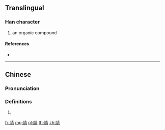 {{character info/new}}
==Translingual==

===Han character===
{{Han char|rn=130|rad=肉|as=08|sn=12|four=|canj=BQMB}}

# an organic compound

====References====
* {{Han ref|kx=0986.220|dkj=29609|dj=1439.030|hdz=32083.020|uh=8148|ud=33096}}

----

==Chinese==
{{zh-forms}}

===Pronunciation===
{{zh-pron
|m=jīng
|cat=
}}

===Definitions===
{{zh-hanzi}}

# {{rfdef|zh}}

[[fr:腈]]
[[mg:腈]]
[[pl:腈]]
[[th:腈]]
[[zh:腈]]